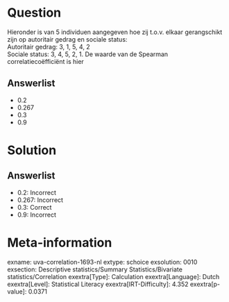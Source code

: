Question
========

Hieronder is van 5 individuen aangegeven hoe zij t.o.v. elkaar
gerangschikt zijn op autoritair gedrag en sociale status:\
Autoritair gedrag: 3, 1, 5, 4, 2\
Sociale status: 3, 4, 5, 2, 1. De waarde van de Spearman
correlatiecoëfficiënt is hier

Answerlist
----------

* 0.2
* 0.267
* 0.3
* 0.9

Solution
========

Answerlist
----------

* 0.2: Incorrect
* 0.267: Incorrect
* 0.3: Correct
* 0.9: Incorrect

Meta-information
================
exname: uva-correlation-1693-nl
extype: schoice
exsolution: 0010
exsection: Descriptive statistics/Summary Statistics/Bivariate statistics/Correlation
exextra[Type]: Calculation
exextra[Language]: Dutch
exextra[Level]: Statistical Literacy
exextra[IRT-Difficulty]: 4.352
exextra[p-value]: 0.0371
